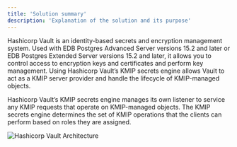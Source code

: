 ```yaml
---
title: 'Solution summary'
description: 'Explanation of the solution and its purpose'
---
```


Hashicorp Vault is an identity-based secrets and encryption management system. Used with EDB Postgres Advanced Server versions 15.2 and later or EDB Postgres Extended Server versions 15.2 and later, it allows you to control access to encryption keys and certificates and perform key management. Using Hashicorp Vault’s KMIP secrets engine allows Vault to act as a KMIP server provider and handle the lifecycle of KMIP-managed objects.

Hashicorp Vault’s KMIP secrets engine manages its own listener to service any KMIP requests that operate on KMIP-managed objects. The KMIP secrets engine determines the set of KMIP operations that the clients can perform based on roles they are assigned.

![Hashicorp Vault Architecture](Images/HashicorpVaultSolutionSummaryImage.png)
